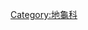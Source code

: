 {{Commons cat|Sacalia}}
{{Classification bar|動物界|脊索動物門|爬行綱|龜鱉目|隐颈亚目|陸龜總科|地龜科|眼斑龜屬}}
{{Cat main|眼斑龜屬}}

[[Category:地龜科|Category:地龜科]]